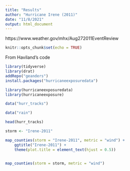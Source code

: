 ```yaml
---
title: "Results"
author: "Hurricane Irene (2011)"
date: "11/8/2021"
output: html_document
---
```



https://www.weather.gov/mhx/Aug272011EventReview



```r
knitr::opts_chunk$set(echo = TRUE)
```

From Haviland's code
```r
library(tidyverse)
library(drat)
addRepo("geanders")
install.packages("hurricaneexposuredata")

library(hurricaneexposuredata)
library(hurricaneexposure)

data("hurr_tracks")

data("rain")

head(hurr_tracks)
```



```r
storm <- "Irene-2011"

map_counties(storm = "Irene-2011", metric = "wind") +
    ggtitle("Irene-2011") +
    theme(plot.title = element_text(hjust = 0.5))


map_counties(storm = storm, metric = "wind")
```